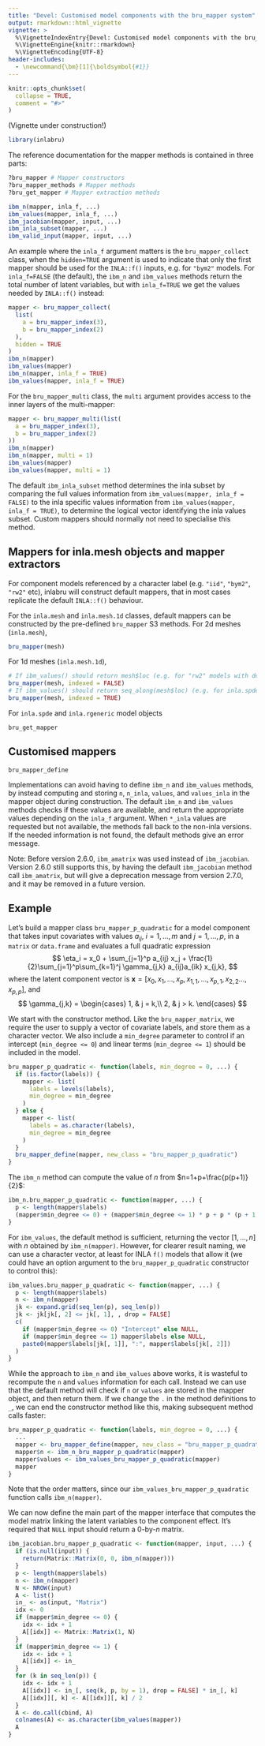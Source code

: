 ```yaml
---
title: "Devel: Customised model components with the bru_mapper system"
output: rmarkdown::html_vignette
vignette: >
  %\VignetteIndexEntry{Devel: Customised model components with the bru_mapper system}
  %\VignetteEngine{knitr::rmarkdown}
  %\VignetteEncoding{UTF-8}
header-includes:
  - \newcommand{\bm}[1]{\boldsymbol{#1}}
---
```


```r
knitr::opts_chunk$set(
  collapse = TRUE,
  comment = "#>"
)
```

(Vignette under construction!)

```r
library(inlabru)
```

The reference documentation for the mapper methods is contained in three parts:
```r
?bru_mapper # Mapper constructors
?bru_mapper_methods # Mapper methods
?bru_get_mapper # Mapper extraction methods
```


```r
ibm_n(mapper, inla_f, ...)
ibm_values(mapper, inla_f, ...)
ibm_jacobian(mapper, input, ...)
ibm_inla_subset(mapper, ...)
ibm_valid_input(mapper, input, ...)
```

An example where the `inla_f` argument matters is the `bru_mapper_collect` class,
when the `hidden=TRUE` argument is used to indicate that only the first mapper
should be used for the `INLA::f()` inputs, e.g. for `"bym2"` models. For
`inla_f=FALSE` (the default), the `ibm_n` and `ibm_values` methods return the
total number of latent variables, but with `inla_f=TRUE` we get the values
needed by `INLA::f()` instead:
```r
mapper <- bru_mapper_collect(
  list(
    a = bru_mapper_index(3),
    b = bru_mapper_index(2)
  ),
  hidden = TRUE
)
ibm_n(mapper)
ibm_values(mapper)
ibm_n(mapper, inla_f = TRUE)
ibm_values(mapper, inla_f = TRUE)
```

For the `bru_mapper_multi` class, the `multi` argument provides access to the
inner layers of the multi-mapper:
```r
mapper <- bru_mapper_multi(list(
  a = bru_mapper_index(3),
  b = bru_mapper_index(2)
))
ibm_n(mapper)
ibm_n(mapper, multi = 1)
ibm_values(mapper)
ibm_values(mapper, multi = 1)
```

The default `ibm_inla_subset` method determines the inla subset by comparing
the full values information from `ibm_values(mapper, inla_f = FALSE)` to the
inla specific values information from `ibm_values(mapper, inla_f = TRUE)`,
to determine the logical vector identifying the inla values subset.  Custom mappers
should normally not need to specialise this method.

## Mappers for inla.mesh objects and mapper extractors

For component models referenced by a character label (e.g. `"iid"`, `"bym2"`, `"rw2"` etc),
inlabru will construct default mappers, that in most cases replicate the default `INLA::f()`
behaviour.

For the `inla.mesh` and `inla.mesh.1d` classes, default mappers can be constructed by
the pre-defined `bru_mapper` S3 methods. For 2d meshes (`inla.mesh`),
```r
bru_mapper(mesh)
```
For 1d meshes (`inla.mesh.1d`),
```r
# If ibm_values() should return mesh$loc (e.g. for "rw2" models with degree=1 meshes)
bru_mapper(mesh, indexed = FALSE)
# If ibm_values() should return seq_along(mesh$loc) (e.g. for inla.spde2.pcmatern() models)
bru_mapper(mesh, indexed = TRUE)
```



For `inla.spde` and `inla.rgeneric` model objects
```
bru_get_mapper
```

## Customised mappers

```
bru_mapper_define
```

Implementations can avoid having to define `ibm_n` and `ibm_values` methods,
by instead computing and storing `n`, `n_inla`, `values`, and `values_inla`
in the mapper object during construction.  The default `ibm_n` and `ibm_values`
methods checks if these values are available, and return the appropriate values
depending on the `inla_f` argument.  When `*_inla` values are requested but not
available, the methods fall back to the non-inla versions. If the needed information
is not found, the default methods give an error message.

Note: Before version 2.6.0, `ibm_amatrix` was used instead of `ibm_jacobian`.
Version 2.6.0 still supports this, by having the default `ibm_jacobian` method
call `ibm_amatrix`, but will give a deprecation message from
version 2.7.0, and it may be removed in a future version.

## Example

Let's build a mapper class `bru_mapper_p_quadratic`
for a model component that takes input covariates with values $a_{ij}$,
$i=1,\dots,m$ and $j=1,\dots,p$,
in a `matrix` or `data.frame` and evaluates a full quadratic expression
$$
\eta_i = x_0 + \sum_{j=1}^p a_{ij} x_j +
  \frac{1}{2}\sum_{j=1}^p\sum_{k=1}^j \gamma_{j,k} a_{ij}a_{ik} x_{j,k},
$$
where the latent component vector is $\bm{x}=[x_0,x_1,\dots,x_p,x_{1,1},\dots,x_{p,1},x_{2,2}\dots,x_{p,p}]$,
and
$$
\gamma_{j,k} = \begin{cases}
1, & j = k,\\
2, & j > k.
\end{cases}
$$

We start with the constructor method. Like the `bru_mapper_matrix`, we require the user to supply
a vector of covariate labels, and store them as a character vector. We also
include a `min_degree` parameter to control if an intercept (`min_degree <= 0`)
and linear terms (`min_degree <= 1`) should be included in the model.
```r
bru_mapper_p_quadratic <- function(labels, min_degree = 0, ...) {
  if (is.factor(labels)) {
    mapper <- list(
      labels = levels(labels),
      min_degree = min_degree
    )
  } else {
    mapper <- list(
      labels = as.character(labels),
      min_degree = min_degree
    )
  }
  bru_mapper_define(mapper, new_class = "bru_mapper_p_quadratic")
}
```
The `ibm_n` method can compute the value of $n$ from $n=1+p+\frac{p(p+1)}{2}$: 
```r
ibm_n.bru_mapper_p_quadratic <- function(mapper, ...) {
  p <- length(mapper$labels)
  (mapper$min_degree <= 0) + (mapper$min_degree <= 1) * p + p * (p + 1) / 2
}
```
For `ibm_values`, the default method is sufficient, returning the vector $[1,\dots,n]$
with $n$ obtained by `ibm_n(mapper)`. However, for clearer result naming, we can use a
character vector, at least for INLA `f()` models that allow it (we could have an option argument
to the `bru_mapper_p_quadratic` constructor to control this):
```r
ibm_values.bru_mapper_p_quadratic <- function(mapper, ...) {
  p <- length(mapper$labels)
  n <- ibm_n(mapper)
  jk <- expand.grid(seq_len(p), seq_len(p))
  jk <- jk[jk[, 2] <= jk[, 1], , drop = FALSE]
  c(
    if (mapper$min_degree <= 0) "Intercept" else NULL,
    if (mapper$min_degree <= 1) mapper$labels else NULL,
    paste0(mapper$labels[jk[, 1]], ":", mapper$labels[jk[, 2]])
  )
}
```
While the approach to `ibm_n` and `ibm_values` above works, it is wasteful to
recompute the `n` and `values` information for each call. Instead we can use that
the default method will check if `n` or `values` are stored in the mapper object,
and then return them. If we change the `.` in the method definitions to `_`,
we can end the constructor method like this, making subsequent method calls faster:
```r
bru_mapper_p_quadratic <- function(labels, min_degree = 0, ...) {
  ...
  mapper <- bru_mapper_define(mapper, new_class = "bru_mapper_p_quadratic")
  mapper$n <- ibm_n_bru_mapper_p_quadratic(mapper)
  mapper$values <- ibm_values_bru_mapper_p_quadratic(mapper)
  mapper
}
```
Note that the order matters, since our `ibm_values_bru_mapper_p_quadratic`
function calls `ibm_n(mapper)`.

We can now define the main part of the mapper interface that computes the
model matrix linking the latent variables to the component effect. It's required
that `NULL` input should return a $0$-by-$n$ matrix.
```r
ibm_jacobian.bru_mapper_p_quadratic <- function(mapper, input, ...) {
  if (is.null(input)) {
    return(Matrix::Matrix(0, 0, ibm_n(mapper)))
  }
  p <- length(mapper$labels)
  n <- ibm_n(mapper)
  N <- NROW(input)
  A <- list()
  in_ <- as(input, "Matrix")
  idx <- 0
  if (mapper$min_degree <= 0) {
    idx <- idx + 1
    A[[idx]] <- Matrix::Matrix(1, N)
  }
  if (mapper$min_degree <= 1) {
    idx <- idx + 1
    A[[idx]] <- in_
  }
  for (k in seq_len(p)) {
    idx <- idx + 1
    A[[idx]] <- in_[, seq(k, p, by = 1), drop = FALSE] * in_[, k]
    A[[idx]][, k] <- A[[idx]][, k] / 2
  }
  A <- do.call(cbind, A)
  colnames(A) <- as.character(ibm_values(mapper))
  A
}
```
